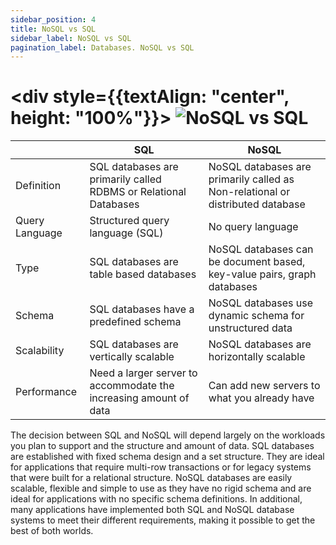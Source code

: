 ```yaml
---
sidebar_position: 4
title: NoSQL vs SQL
sidebar_label: NoSQL vs SQL
pagination_label: Databases. NoSQL vs SQL
---
```


# <div style={{textAlign: "center", height: "100%"}}> ![NoSQL vs SQL](../img/nosql-vs-sql.png) </div>
<table>
  <thead>
    <th></th>
    <th>SQL</th>
    <th>NoSQL</th>
  </thead>
  <tbody>
    <tr>
      <td>Definition</td>
      <td>SQL databases are primarily called RDBMS or Relational Databases</td>
      <td>NoSQL databases are primarily called as Non-relational or distributed database</td>
    </tr>
    <tr>
      <td>Query Language</td>
      <td>Structured query language (SQL)</td>
      <td>No query language</td>
    </tr>
    <tr>
      <td>Type</td>
      <td>SQL databases are table based databases</td>
      <td>NoSQL databases can be document based, key-value pairs, graph databases</td>
    </tr>
    <tr>
      <td>Schema</td>
      <td>SQL databases have a predefined schema	</td>
      <td>NoSQL databases use dynamic schema for unstructured data</td>
    </tr>
    <tr>
      <td>Scalability</td>
      <td>SQL databases are vertically scalable</td>
      <td>NoSQL databases are horizontally scalable</td>
    </tr>
    <tr>
      <td>Performance</td>
      <td>Need a larger server to accommodate the increasing amount of data</td>
      <td>Can add new servers to what you already have</td>
    </tr>
  </tbody>
</table>

The decision between SQL and NoSQL will depend largely on the workloads you plan to support and the structure and amount of data.
SQL databases are established with fixed schema design and a set structure.
They are ideal for applications that require multi-row transactions or for legacy systems that were built for a relational structure.
NoSQL databases are easily scalable, flexible and simple to use as they have no rigid schema and are ideal for applications with no specific schema definitions.
In additional, many applications have implemented both SQL and NoSQL database systems to meet their different requirements, making it possible to get the best of both worlds.
